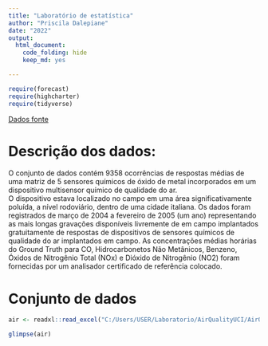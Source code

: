 ```yaml
---
title: "Laboratório de estatística"
author: "Priscila Dalepiane"
date: "2022"
output:
  html_document:
    code_folding: hide
    keep_md: yes

---
```


```r

require(forecast)
require(highcharter)
require(tidyverse)


```

<a href="https://archive.ics.uci.edu/ml/datasets/Air+Quality"
target="_blank">Dados fonte</a>

# Descrição dos dados: {-}

O conjunto de dados contém 9358 ocorrências de respostas médias de uma matriz de 5 sensores químicos de óxido de metal incorporados em um dispositivo multisensor químico de qualidade do ar. </br>
O dispositivo estava localizado no campo em uma área significativamente poluída, a nível rodoviário, dentro de uma cidade italiana. Os dados foram registrados de março de 2004 a fevereiro de 2005 (um ano) representando as mais longas gravações disponíveis livremente de em campo implantados gratuitamente de respostas de dispositivos de sensores químicos de qualidade do ar implantados em campo.
 As concentrações médias horárias do Ground Truth para CO, Hidrocarbonetos Não Metânicos, Benzeno, Óxidos de Nitrogênio Total (NOx) e Dióxido de Nitrogênio (NO2) foram fornecidas por um analisador certificado de referência colocado. 


# Conjunto de dados {-}


```r

air <- readxl::read_excel("C:/Users/USER/Laboratorio/AirQualityUCI/AirQualityUCI.xlsx")

glimpse(air)
```
